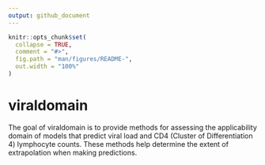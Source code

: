 ```yaml
---
output: github_document
---
```


<!-- README.md is generated from README.Rmd. Please edit that file -->

```r
knitr::opts_chunk$set(
  collapse = TRUE,
  comment = "#>",
  fig.path = "man/figures/README-",
  out.width = "100%"
)
```

# viraldomain

<!-- badges: start -->
<!-- badges: end -->

The goal of viraldomain is to provide methods for assessing the applicability domain of models that predict viral load and CD4 (Cluster of Differentiation 4) lymphocyte counts. These methods help determine the extent of extrapolation when making predictions.

